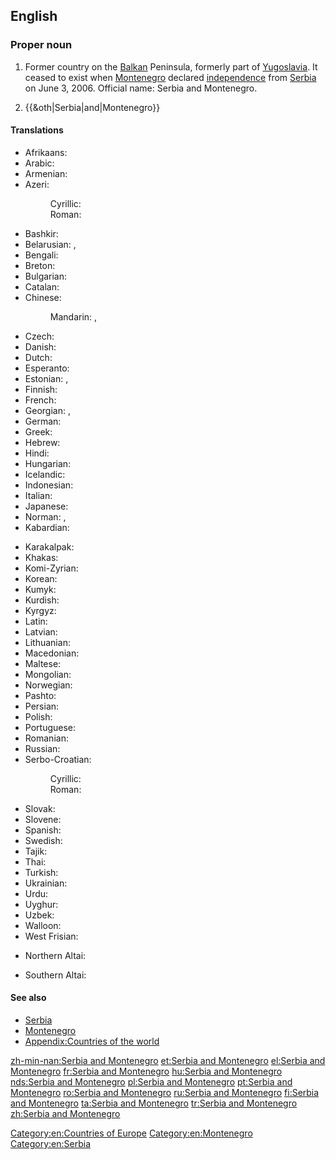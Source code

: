 ==English==
{{wikipedia}}

===Proper noun===
{{en-proper noun|head=[[Serbia]] and [[Montenegro]]}}

# {{context|historical|lang=en}} Former country on the [[Balkan]] Peninsula, formerly part of [[Yugoslavia]]. It ceased to exist when [[Montenegro]] declared [[independence]] from [[Serbia]] on June 3, 2006. Official name: Serbia and Montenegro.
# {{&oth|Serbia|and|Montenegro}}

====Translations====
{{trans-top|former country on the Balkan Peninsula}}
* Afrikaans: {{t|af|Serwië en Montenegro}}
* Arabic: {{t|ar|صربيا والجبل الأسود|tr=Sirbiyā wa-l-Jabal al-Aswad}}
* Armenian: {{t|hy|Սերբիա եւ Չեռնոգորիա}}
* Azeri:
*: Cyrillic: {{t|az|Сербија вə Черногорија}}
*: Roman: {{t|az|Serbiya və Çernoqoriya}}
* Bashkir: {{t|ba|Сербия һәм Черногория|sc=Cyrl}}
* Belarusian: {{t|be|Сэрбія і Чарнагорыя}}, {{t|be|Сербія і Чарнагорыя}}
* Bengali: {{t|bn|সার্বিয়া ও মন্টিনিগ্রো}}
* Breton: {{t|br|Serbia ha Montenegro}}
* Bulgarian: {{t|bg|Сърбия и Черна гора}}
* Catalan: {{t|ca|Sèrbia i Montenegro}}
* Chinese:
*: Mandarin: {{t|cmn|塞尔维亚和黑山}}, {{t|cmn|塞爾維亞和黒山|tr=Sài'ěrwéiyà hé Hēishān}}
* Czech: {{t+|cs|Srbsko a Černá Hora}}
* Danish: {{t|da|Serbien og Montenegro}}
* Dutch: {{t|nl|Servië en Montenegro}}
* Esperanto: {{t|eo|Serbio kaj Montenegro}}
* Estonian: {{t+|et|Serbia ja Montenegro}}, {{t|et|Serbia ja Tšernogooria}}
* Finnish: {{t+|fi|Serbia ja Montenegro}}
* French: {{t+|fr|Serbie-et-Monténégro}}
* Georgian: {{t|ka|სერბია და ჩერნოგორია}}, {{t|ka|სერბია და მონტენეგრო}}
* German: {{t+|de|Serbien und Montenegro}}
* Greek: {{t+|el|Σερβία και Μαυροβούνιο|f}}
* Hebrew: {{t|he|סרביה ומונטנגרו|tr=Serbiyah va-Mônṭenegrô}}
* Hindi: {{t|hi|सर्बिया और मोंटेनीगरो|tr=Sarbiyā ōr Moṁṭenīgro}}
* Hungarian: {{t+|hu|Szerbia és Montenegró}}
* Icelandic: {{t+|is|Serbía og Svartfjallaland}}
* Indonesian: {{t|id|Serbia dan Montenegro}}
* Italian: {{t|it|Serbia e Montenegro}}
* Japanese: {{t|ja|セルビア・モンテネグロ|tr=Serubia-Monteneguro}}
* Norman: {{t|nrf|Serbie et Monténégro}}, {{t|nrf|Serbie et Nièrmont}}
* Kabardian: {{t|kbd|Сербиерэ Черногориерэ|sc=Cyrl}}
{{trans-mid}}
* Karakalpak: {{qualifier|Serbiya häm Černogoriya}} {{t|kaa|Сербия ҳәм Черногория}}
* Khakas: {{t|kjh|Сербия паза Черногория|tr=Serbiya paza Černogoriya|sc=Cyrl}}
* Komi-Zyrian: {{t|kpv|Сербия да Черногория}}
* Korean: {{t|ko|세르비아-몬테네그로|tr=Sereubia-Montenegeuro}}
* Kumyk: {{t|kum|Сербия ва Черногория|tr=Serbiya va Černogoriya|sc=Cyrl}}
* Kurdish: {{t|ku|Sirbîstan û Karadag}}
* Kyrgyz: {{t|ky|Сербия жана Черногория|sc=Cyrl}}
* Latin: {{t|la|Serbia et Nigromontium}}
* Latvian: {{t|lv|Serbija un Melnkalne}}
* Lithuanian: {{t|lt|Serbija ir Juodkalnija}}
* Macedonian: {{t+|mk|Србија и Црна Гора}}
* Maltese: {{t|mt|Serbja u Montenegro}}
* Mongolian: {{t|mn|Серб ба Черногор|sc=Cyrl}}
* Norwegian: {{t|no|Serbia og Montenegro}}
* Pashto: {{t|ps|صرب او مونتې نېګرو|tr=Sarb aw Montenegro}}
* Persian: {{t|fa|صربستان و مونته‌نگرو|tr=Ṣerbestân û Mûntenegrû}}
* Polish: {{t+|pl|Serbia i Czarnogóra}}
* Portuguese: {{t+|pt|Sérvia e Montenegro}}
* Romanian: {{t|ro|Serbia și Muntenegru}}
* Russian: {{t|ru|Се́рбия и Черного́рия}}
* Serbo-Croatian:
*: Cyrillic: {{t|sh|Србија и Црна Гора|f}}
*: Roman: {{t|sh|Srbija i Crna Gora|f}}
* Slovak: {{t|sk|Srbsko a Čierna Hora}}
* Slovene: {{t|sl|Srbija in Črna Gora|f}}
* Spanish: {{t|es|Serbia y Montenegro}}
* Swedish: {{t|sv|Serbien och Montenegro}}
* Tajik: {{t|tg|Сербияу Черногория}}
* Thai: {{t+|th|เซอร์เบียและมอนเตเนโกร|tr=Serbìya láe Mŏntēnēkrō}}
* Turkish: {{t+|tr|Sırbistan-Karadağ}}
* Ukrainian: {{t|uk|Се́рбія і Чорного́рія}}
* Urdu: {{t|ur|سربیا اور مانٹی نیگرو|tr=Sarbiyā aur Mānṭînîgrô}}
* Uyghur: {{t|ug|سېربىيە ۋە مونتېنېگرو}}
* Uzbek: {{t|uz|Serbiya va Chernogoriya}}
* Walloon: {{t|wa|Serbeye eyet Montenegro}}
* West Frisian: {{t|fy|Servje en Montenegro}}
{{trans-bottom}}

{{checktrans-top}}
* Northern Altai: {{t-check|atv|Сербия ла Черногория|tr=Serbija la Černogorija|sc=Cyrl}}
{{trans-mid}}
* Southern Altai: {{t-check|alt|Сербия ла Черногория|tr=Serbija la Černogorija|sc=Cyrl}}
{{trans-bottom}}

====See also====
* [[Serbia]]
* [[Montenegro]]
* [[Appendix:Countries of the world]]

[[Category:en:Countries of Europe]]
[[Category:en:Montenegro]]
[[Category:en:Serbia]]

[[zh-min-nan:Serbia and Montenegro]]
[[et:Serbia and Montenegro]]
[[el:Serbia and Montenegro]]
[[fr:Serbia and Montenegro]]
[[hu:Serbia and Montenegro]]
[[nds:Serbia and Montenegro]]
[[pl:Serbia and Montenegro]]
[[pt:Serbia and Montenegro]]
[[ro:Serbia and Montenegro]]
[[ru:Serbia and Montenegro]]
[[fi:Serbia and Montenegro]]
[[ta:Serbia and Montenegro]]
[[tr:Serbia and Montenegro]]
[[zh:Serbia and Montenegro]]